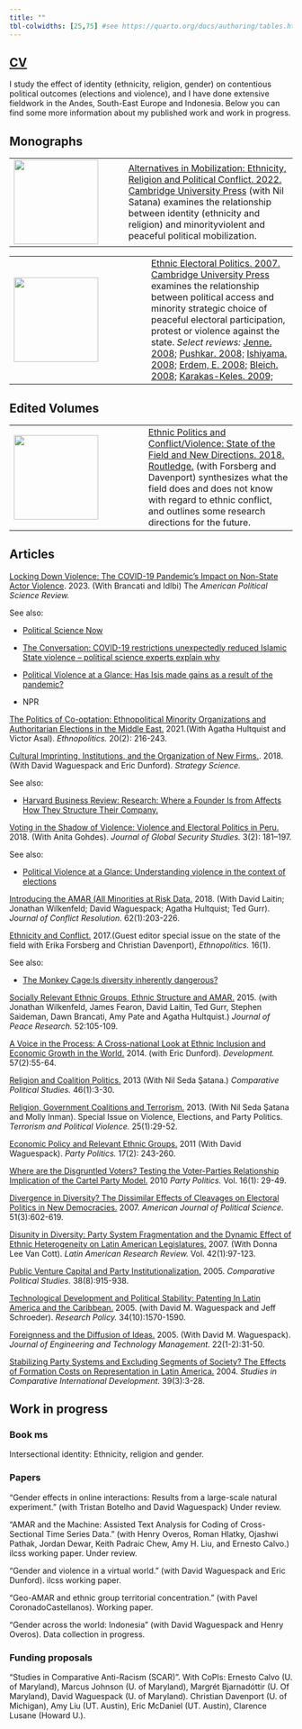 ```yaml
---
title: ""
tbl-colwidths: [25,75] #see https://quarto.org/docs/authoring/tables.html specifying table column widths
---
```

<!-- Google tag (gtag.js) -->
<script async src="https://www.googletagmanager.com/gtag/js?id=G-LPJSR1NJ6X"></script>
<script>
  window.dataLayer = window.dataLayer || [];
  function gtag(){dataLayer.push(arguments);}
  gtag('js', new Date());

  gtag('config', 'G-LPJSR1NJ6X');
</script>

## [CV](files/Birnir_CV.pdf)

I study the effect of identity (ethnicity, religion, gender) on contentious political outcomes (elections and violence), and I have done extensive fieldwork in the Andes, South-East Europe and Indonesia. Below you can find some more information about my published work and work in progress.

## Monographs



|                                           |                                                                                                                                                                                                                                                                                                                                                                                                                                                                        |
|-----------------------------|-------------------------------------------|
| ![](images/Alternatives.png){width="150"} | [Alternatives in Mobilization: Ethnicity, Religion and Political Conflict. 2022. Cambridge University Press](https://www.amazon.com/Alternatives-Mobilization-Ethnicity-Religion-Political-ebook/dp/B09YM2XZFT/ref=sr_1_3?crid=3BVVYV26GAIY4&keywords=Birnir+Johanna&qid=1677881510&sprefix=birnir+johanna%2Caps%2C144&sr=8-3) (with Nil Satana) examines the relationship between identity (ethnicity and religion) and minorityviolent and peaceful political mobilization. |

|                                         |                                                                                                                                                                                                                                                                                                                                                                                                                                              |
|-----------------------------------|-------------------------------------|
| ![](images/EEPolitics.png){width="150"} | [Ethnic Electoral Politics. 2007. Cambridge University Press](https://www.amazon.com/Ethnicity-Electoral-Politics-J%C3%B3hanna-Krist%C3%ADn-ebook/dp/B0014D3T5U/ref=sr_1_1?crid=3BVVYV26GAIY4&keywords=Birnir+Johanna&qid=1677881738&sprefix=birnir+johanna%2Caps%2C144&sr=8-1) examines the relationship between political access and minority strategic choice of peaceful electoral participation, protest or violence against the state. *Select reviews:* [Jenne. 2008;](https://www.cambridge.org/core/journals/slavic-review/article/ethnicity-and-electoral-politics-by-johanna-kristin-birnir-cambridge-eng-cambridge-university-press-2007-xv-279-pp-appendixes-notes-bibliography-index-figures-tables-maps-8500-hard-bound/DFBABA9036DAF455D54AA55626BD2EB0) [Pushkar. 2008;](https://www.cambridge.org/core/journals/canadian-journal-of-political-science-revue-canadienne-de-science-politique/article/ethnicity-and-electoral-politics-johanna-kristin-birnir-new-york-cambridge-university-press-2007-pp-xv-279/7BA4B91071480BE5712A09655C514585) [Ishiyama. 2008;](https://journals.sagepub.com/doi/pdf/10.1177/0010414007308533) [Erdem, E. 2008;](https://www.cambridge.org/core/journals/review-of-politics/article/ethnics-of-voting-johanna-kristin-birnir-ethnicity-and-electoral-politics-new-york-cambridge-university-press-2007-pp-xv-279-8500/1A088E6AF4930018AF145E8B34FEA797) [Bleich. 2008;](https://www.jstor.org/stable/20202961) [Karakas-Keles. 2009;](https://www.tandfonline.com/doi/abs/10.1080/13537110802715237?journalCode=fnep20)


## Edited Volumes

|                                           |                                                                                                                                                                                                                                                                                                                                                                                                                                                                                  |
|----------------------------------|--------------------------------------|
| ![](images/Forsbergetal.png){width="150"} | [Ethnic Politics and Conflict/Violence: State of the Field and New Directions. 2018. Routledge.](https://www.amazon.com/Ethnic-Politics-Conflict-Violence-Nationalities-ebook/dp/B07S4NP7KM/ref=sr_1_4?crid=3E0QFH81ODSON&keywords=Birnir+Johanna&qid=1678107768&sprefix=birnir+johanna%2Caps%2C63&sr=8-4) (with Forsberg and Davenport) synthesizes what the field does and does not know with regard to ethnic conflict, and outlines some research directions for the future. |

| 

## Articles

[Locking Down Violence: The COVID-19 Pandemic's Impact on Non-State Actor Violence](https://www.cambridge.org/core/journals/american-political-science-review/article/locking-down-violence-the-covid19-pandemics-impact-on-nonstate-actor-violence/19073EF1BC0873E1D614A34F6BD1365C). 2023.  (With Brancati and Idlbi) The *American Political Science Review.*

See also:

- [Political Science Now](https://politicalsciencenow.com/lockdowns-for-public-health-can-also-reduce-violence/)

- [The Conversation: COVID-19 restrictions unexpectedly reduced Islamic State violence – political science experts explain why](https://theconversation.com/covid-19-restrictions-unexpectedly-reduced-islamic-state-violence-political-science-experts-explain-why-198269)

- [Political Violence at a Glance: Has Isis made gains as a result of the pandemic?](https://politicalviolenceataglance.org/2021/06/28/has-isis-made-gains-as-a-result-of-the-pandemic/)

- NPR

[The Politics of Co-optation: Ethnopolitical Minority Organizations and Authoritarian Elections in the Middle East.](https://www.tandfonline.com/doi/full/10.1080/17449057.2020.1853916) 2021.(With Agatha Hultquist and Victor Asal). *Ethnopolitics.*  20(2): 216-243. 

[Cultural Imprinting, Institutions, and the Organization of New Firms.](https://pubsonline.informs.org/doi/10.1287/stsc.2018.0056). 2018.  (With David Waguespack and Eric Dunford). *Strategy Science.*

See also: 

- [Harvard Business Review: Research: Where a Founder Is from Affects How They Structure Their Company.](https://hbr.org/2019/09/research-where-a-founder-is-from-affects-how-they-structure-their-company)

[Voting in the Shadow of Violence: Violence and Electoral Politics in Peru.](https://academic.oup.com/jogss/article/3/2/181/4964795?login=true&token=) 2018. (With
Anita Gohdes). *Journal of Global Security Studies.* 3(2): 181–197.

See also: 

- [Political Violence at a Glance: Understanding violence in the context of elections](https://politicalviolenceataglance.org/2018/04/16/understanding-insurgent-violence-in-the-context-of-elections/)

[Introducing the AMAR (All Minorities at Risk Data.](https://journals.sagepub.com/doi/full/10.1177/0022002717719974) 2018. (With David Laitin; Jonathan
Wilkenfeld; David Waguespack; Agatha Hultquist; Ted Gurr). *Journal of Conflict
Resolution.* 62(1):203-226.


[Ethnicity and Conflict.](https://www.tandfonline.com/doi/full/10.1080/17449057.2016.1235873?casa_token=g4B6JHSvCUQAAAAA:t-uQ4OWbkQ8OmkpEcd1qj9q2CpfptRVkEZ05Mw_-P--1q9WCSdJV_KHc2Jje3RDZeAnk58eYJWrPBw) 2017.(Guest editor special issue on the state of the field
with Erika Forsberg and Christian Davenport), *Ethnopolitics.* 16(1).

See also:

- [The Monkey Cage:Is diversity inherently dangerous?](https://www.washingtonpost.com/news/monkey-cage/wp/2016/12/16/isdiversity-inherently-dangerous/?utm_term=.0cdf5659011b)

 [Socially Relevant Ethnic Groups, Ethnic Structure and AMAR.](https://journals.sagepub.com/doi/full/10.1177/0022343314536915) 2015. (with Jonathan
Wilkenfeld, James Fearon, David Laitin, Ted Gurr, Stephen Saideman, Dawn Brancati,
Amy Pate and Agatha Hultquist.) *Journal of Peace Research.* 52:105-109.


[A Voice in the Process: A Cross-national Look at Ethnic Inclusion and Economic Growth in the World.](https://link.springer.com/article/10.1057/dev.2014.39) 2014. (with Eric Dunford). *Development.* 57(2):55-64.


[Religion and Coalition Politics.](https://journals.sagepub.com/doi/pdf/10.1177/0010414012453029) 2013 (With Nil Seda Şatana.) *Comparative Political
Studies.* 46(1):3-30.

[Religion, Government Coalitions and Terrorism.](https://www.tandfonline.com/doi/full/10.1080/09546553.2013.733250) 2013. (With Nil Seda Şatana and Molly
Inman). Special Issue on Violence, Elections, and Party Politics. *Terrorism and Political Violence.* 25(1):29-52.

[Economic Policy and Relevant Ethnic Groups.](https://journals.sagepub.com/doi/abs/10.1177/1354068810391149) 2011 (With David Waguespack).
*Party Politics.* 17(2): 243-260.

[Where are the Disgruntled Voters? Testing the Voter-Parties Relationship Implication of the Cartel Party Model.](https://journals.sagepub.com/doi/abs/10.1177/1354068809339540) 2010 *Party Politics.* Vol. 16(1): 29-49.


[Divergence in Diversity? The Dissimilar Effects of Cleavages on Electoral Politics in New Democracies.](https://onlinelibrary.wiley.com/doi/full/10.1111/j.1540-5907.2007.00270.x) 2007. *American Journal of Political Science.* 51(3):602-619.

[Disunity in Diversity: Party System Fragmentation and the Dynamic Effect of Ethnic Heterogeneity on Latin American Legislatures.](https://www.cambridge.org/core/journals/latin-american-research-review/article/disunity-in-diversity-party-system-fragmentation-and-the-dynamic-effect-of-ethnic-heterogeneity-on-latin-american-legislatures/F3B1049540FCA889A746FF287F97E554) 2007. (With Donna Lee Van Cott). *Latin American Research Review.* Vol. 42(1):97-123.

[Public Venture Capital and Party Institutionalization.](https://journals.sagepub.com/doi/pdf/10.1177/0010414005275429) 2005. *Comparative Political Studies.*
38(8):915-938.

[Technological Development and Political Stability: Patenting In Latin America and the Caribbean.](https://www.sciencedirect.com/science/article/pii/S0048733305001733) 2005. (with David M. Waguespack and Jeff Schroeder). *Research Policy.* 34(10):1570-1590.

[Foreignness and the Diffusion of Ideas.](https://www.sciencedirect.com/science/article/pii/S0923474804000712) 2005. (With David M. Waguespack). *Journal of Engineering and Technology Management.* 22(1-2):31-50.

[Stabilizing Party Systems and Excluding Segments of Society? The Effects of Formation Costs on Representation in Latin America.](https://link.springer.com/article/10.1007/BF02686280) 2004. *Studies in Comparative International Development.* 39(3):3-28.

## Work in progress

### Book ms

Intersectional identity: Ethnicity, religion and gender. 

### Papers

“Gender effects in online interactions: Results from a large-scale natural experiment.”
(with Tristan Botelho and David Waguespack) Under review.

“AMAR and the Machine: Assisted Text Analysis for Coding of Cross-Sectional Time
Series Data.” (with Henry Overos, Roman Hlatky, Ojashwi Pathak, Jordan Dewar,
Keith Padraic Chew, Amy H. Liu, and Ernesto Calvo.) ilcss working paper. Under
review.

“Gender and violence in a virtual world.” (with David Waguespack and Eric Dunford).
ilcss working paper.

“Geo-AMAR and ethnic group territorial concentration.” (with Pavel CoronadoCastellanos). Working paper.

“Gender across the world: Indonesia” (with David Waguespack and Henry Overos).
Data collection in progress.

### Funding proposals

“Studies in Comparative Anti-Racism (SCAR)”. With CoPIs: Ernesto Calvo (U. of
Maryland), Marcus Johnson (U. of Maryland), Margrét Bjarnadóttir (U. Of Maryland),
David Waguespack (U. of Maryland). Christian Davenport (U. of Michigan), Amy Liu
(UT. Austin), Eric McDaniel (UT. Austin), Clarence Lusane (Howard U.).
